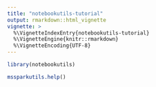 ```yaml
---
title: "notebookutils-tutorial"
output: rmarkdown::html_vignette
vignette: >
  %\VignetteIndexEntry{notebookutils-tutorial}
  %\VignetteEngine{knitr::rmarkdown}
  %\VignetteEncoding{UTF-8}
---
```


```r
library(notebookutils)

```
```r
mssparkutils.help()
```

